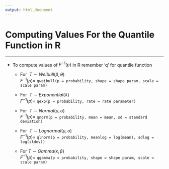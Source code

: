 ```yaml
---
output: html_document
---
```


# Computing Values For the Quantile Function in R

<hr/>

- To compute values of $F^{-1}(p)$ in R <focus>remember 'q' for quantile function</focus>

    + For $\;T \sim Weibull(\beta,\theta)$<br>$F^{-1}(p)=$ `qweibull(p = probability, shape = shape param, scale = scale param)`

    + For $\;T \sim Exponential(\lambda)$<br>$F^{-1}(p)=$ `qexp(p = probability, rate = rate parameter)`

    + For $\;T \sim Normal(\mu,\sigma)$<br>$F^{-1}(p)=$ `qnorm(p = probability, mean = mean, sd = standard deviation)`

    + For $\;T \sim Lognormal(\mu,\sigma)$<br>$F^{-1}(p)=$ `qlnorm(p = probability, meanlog = log(mean), sdlog = log(stdev))`

    + For $T \sim Gamma(\kappa,\beta)$<br>$F^{-1}(p)=$ `qgamma(p = probability, shape = shape param, scale = scale param)`

